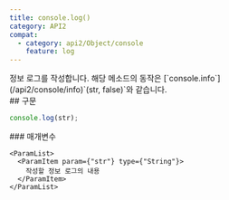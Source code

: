 ```yaml
---
title: console.log()
category: API2
compat:
  - category: api2/Object/console
    feature: log
---
```


<Section>
  정보 로그를 작성합니다. 해당 메소드의 동작은 [`console.info`](/api2/console/info)`(str, false)`와 같습니다.
</Section>
<Section>
  ## 구문

  ~~~js
  console.log(str);
  ~~~

  <Section>
    ### 매개변수

    <ParamList>
      <ParamItem param={"str"} type={"String"}>
        작성할 정보 로그의 내용
      </ParamItem>
    </ParamList>
  </Section>
</Section>